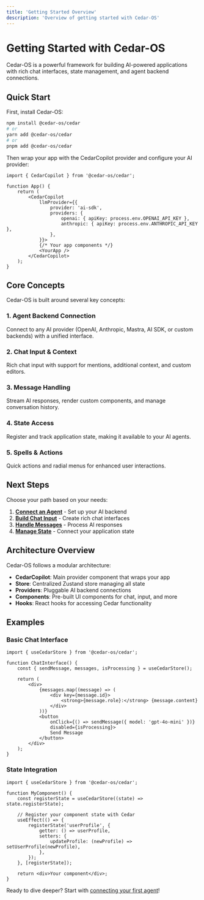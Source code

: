 ```yaml
---
title: 'Getting Started Overview'
description: 'Overview of getting started with Cedar-OS'
---
```


# Getting Started with Cedar-OS

Cedar-OS is a powerful framework for building AI-powered applications with rich chat interfaces, state management, and agent backend connections.

## Quick Start

First, install Cedar-OS:

```bash
npm install @cedar-os/cedar
# or
yarn add @cedar-os/cedar
# or
pnpm add @cedar-os/cedar
```

Then wrap your app with the CedarCopilot provider and configure your AI provider:

```tsx
import { CedarCopilot } from '@cedar-os/cedar';

function App() {
	return (
		<CedarCopilot
			llmProvider={{
				provider: 'ai-sdk',
				providers: {
					openai: { apiKey: process.env.OPENAI_API_KEY },
					anthropic: { apiKey: process.env.ANTHROPIC_API_KEY },
				},
			}}>
			{/* Your app components */}
			<YourApp />
		</CedarCopilot>
	);
}
```

## Core Concepts

Cedar-OS is built around several key concepts:

### 1. Agent Backend Connection

Connect to any AI provider (OpenAI, Anthropic, Mastra, AI SDK, or custom backends) with a unified interface.

### 2. Chat Input & Context

Rich chat input with support for mentions, additional context, and custom editors.

### 3. Message Handling

Stream AI responses, render custom components, and manage conversation history.

### 4. State Access

Register and track application state, making it available to your AI agents.

### 5. Spells & Actions

Quick actions and radial menus for enhanced user interactions.

## Next Steps

Choose your path based on your needs:

1. **[Connect an Agent](/getting-started/agent-backend-connection/overview)** - Set up your AI backend
2. **[Build Chat Input](/getting-started/chat-input/overview)** - Create rich chat interfaces
3. **[Handle Messages](/getting-started/messages/overview)** - Process AI responses
4. **[Manage State](/getting-started/state-access/overview)** - Connect your application state

## Architecture Overview

Cedar-OS follows a modular architecture:

- **CedarCopilot**: Main provider component that wraps your app
- **Store**: Centralized Zustand store managing all state
- **Providers**: Pluggable AI backend connections
- **Components**: Pre-built UI components for chat, input, and more
- **Hooks**: React hooks for accessing Cedar functionality

## Examples

### Basic Chat Interface

```tsx
import { useCedarStore } from '@cedar-os/cedar';

function ChatInterface() {
	const { sendMessage, messages, isProcessing } = useCedarStore();

	return (
		<div>
			{messages.map((message) => (
				<div key={message.id}>
					<strong>{message.role}:</strong> {message.content}
				</div>
			))}
			<button
				onClick={() => sendMessage({ model: 'gpt-4o-mini' })}
				disabled={isProcessing}>
				Send Message
			</button>
		</div>
	);
}
```

### State Integration

```tsx
import { useCedarStore } from '@cedar-os/cedar';

function MyComponent() {
	const registerState = useCedarStore((state) => state.registerState);

	// Register your component state with Cedar
	useEffect(() => {
		registerState('userProfile', {
			getter: () => userProfile,
			setters: {
				updateProfile: (newProfile) => setUserProfile(newProfile),
			},
		});
	}, [registerState]);

	return <div>Your component</div>;
}
```

Ready to dive deeper? Start with [connecting your first agent](/getting-started/agent-backend-connection/overview)!
